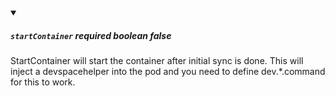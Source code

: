 
<details className="config-field" data-expandable="false" open>
<summary>

##### `startContainer` <span class="config-field-required" data-required="false">required</span> <span class="config-field-type">boolean</span> <span class="config-field-default">false</span> <span class="config-field-enum"></span>

StartContainer will start the container after initial sync is done. This will
inject a devspacehelper into the pod and you need to define dev.*.command for
this to work.

</summary>



</details>
